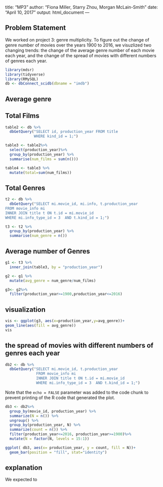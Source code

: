 title: "MP3"
author: "Fiona Miller, Starry Zhou, Morgan McLain-Smith"
date: "April 10, 2017"
output: html_document
---

## Problem Statement
We worked on project 3: genre multiplicity. To figure out the change of genre number of movies over the years 1900 to 2016, we visuzlized two changing trends: the change of the average genre number of each movie each year, and the change of the spread of movies with different numbers of genres each year.  

```r
library(mdsr)
library(tidyverse)
library(RMySQL)
db <- dbConnect_scidb(dbname = "imdb")
```

## Average genre
## Total Films
```r
table2 <- db %>%
  dbGetQuery("SELECT id, production_year FROM title
             WHERE kind_id = 1;")
```

```r
table3 <- table2%>%
  select(production_year)%>%
  group_by(production_year) %>%
  summarise(num_films = sum(n()))
```

```r
table4 <- table3 %>%
  mutate(total=sum(num_films))
```

## Total Genres
```r
t2 <- db %>%
  dbGetQuery("SELECT mi.movie_id, mi.info, t.production_year 
FROM movie_info mi
INNER JOIN title t ON t.id = mi.movie_id
WHERE mi.info_type_id = 3  AND t.kind_id = 1;") 
```

```r
t3 <- t2 %>%
  group_by(production_year) %>%
  summarise(num_genre = n())
```

## Average number of Genres
```r
g1 <- t3 %>%
  inner_join(table3, by = "production_year")
```

```r
g2 <- g1 %>%
  mutate(avg_genre = num_genre/num_films)
```
```r
g3<- g2%>%
  filter(production_year>=1900,production_year<=2016)
```

## visualization
```r
vis <- ggplot(g3, aes(x=production_year,y=avg_genre))+
geom_line(aes(fill = avg_genre))
vis
```

## the spread of movies with different numbers of genres each year
```r
db2 <- db %>%
  dbGetQuery("SELECT mi.movie_id, t.production_year 
              FROM movie_info mi
              INNER JOIN title t ON t.id = mi.movie_id
              WHERE mi.info_type_id = 3  AND t.kind_id = 1;") 
```

Note that the `echo = FALSE` parameter was added to the code chunk to prevent printing of the R code that generated the plot.
```r
db3 <- db2%>%
  group_by(movie_id, production_year) %>%
  summarize(N = n()) %>%
  ungroup() %>%
  group_by(production_year, N) %>%
  summarize(count = n()) %>%
  filter(production_year<=2016, production_year>=1900)%>%
  mutate(N = factor(N, levels = 15:1))
```

```r
ggplot( db3, aes(x= production_year, y = count, fill = N))+
  geom_bar(position = "fill", stat="identity")
```

## explanation
We expected to 

